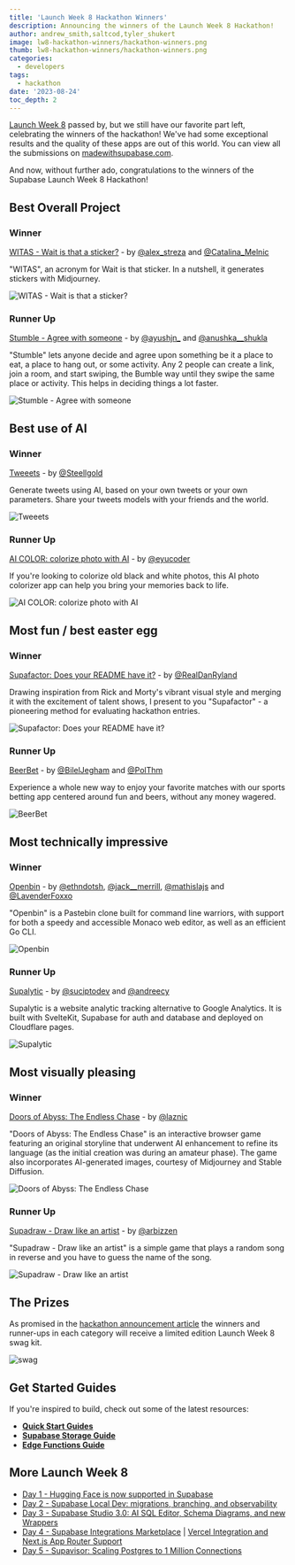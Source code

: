 ```yaml
---
title: 'Launch Week 8 Hackathon Winners'
description: Announcing the winners of the Launch Week 8 Hackathon!
author: andrew_smith,saltcod,tyler_shukert
image: lw8-hackathon-winners/hackathon-winners.png
thumb: lw8-hackathon-winners/hackathon-winners.png
categories:
  - developers
tags:
  - hackathon
date: '2023-08-24'
toc_depth: 2
---
```


[Launch Week 8](https://supabase.com/launch-week) passed by, but we still have our favorite part left, celebrating the winners of the hackathon! We've had some exceptional results and the quality of these apps are out of this world. You can view all the submissions on [madewithsupabase.com](https://www.madewithsupabase.com/).

And now, without further ado, congratulations to the winners of the Supabase Launch Week 8 Hackathon!

## Best Overall Project

### Winner

[WITAS - Wait is that a sticker?](https://github.com/alex-streza/witas) - by [@alex_streza](https://twitter.com/alex_streza) and [@Catalina_Melnic](https://twitter.com/Catalina_Melnic)

"WITAS", an acronym for Wait is that sticker. In a nutshell, it generates stickers with Midjourney.

![WITAS - Wait is that a sticker?](/images/blog/lw8-hackathon-winners/lw8-hackathon-3.jpg)

### Runner Up

[Stumble - Agree with someone](https://github.com/devkrafts/Stumble-more-like-bumble) - by [@ayushjn\_](https://twitter.com/ayushjn_) and [@anushka\_\_shukla](https://twitter.com/anushka__shukla)

"Stumble" lets anyone decide and agree upon something be it a place to eat, a place to hang out, or some activity. Any 2 people can create a link, join a room, and start swiping, the Bumble way until they swipe the same place or activity. This helps in deciding things a lot faster.

![Stumble - Agree with someone](/images/blog/lw8-hackathon-winners/lw8-hackathon-9.jpg)

## Best use of AI

### Winner

[Tweeets](https://github.com/Steellgold/tweeets) - by [@Steellgold](https://twitter.com/Steellgold)

Generate tweets using AI, based on your own tweets or your own parameters. Share your tweets models with your friends and the world.

![Tweeets](/images/blog/lw8-hackathon-winners/lw8-hackathon.jpg)

### Runner Up

[AI COLOR: colorize photo with AI](https://github.com/EyuCoder/aicolor) - by [@eyucoder](https://twitter.com/eyucoder)

If you're looking to colorize old black and white photos, this AI photo colorizer app can help you bring your memories back to life.

![AI COLOR: colorize photo with AI](/images/blog/lw8-hackathon-winners/lw8-hackathon-4.jpg)

## Most fun / best easter egg

### Winner

[Supafactor: Does your README have it?](https://github.com/danryland/supafactor) - by [@RealDanRyland](https://twitter.com/realdanryland)

Drawing inspiration from Rick and Morty's vibrant visual style and merging it with the excitement of talent shows, I present to you "Supafactor" - a pioneering method for evaluating hackathon entries.

![Supafactor: Does your README have it?](/images/blog/lw8-hackathon-winners/lw8-hackathon-6.jpg)

### Runner Up

[BeerBet](https://github.com/ChouquetteCorp/beerbet) - by [@BilelJegham](https://twitter.com/BilelJegham) and [@PolThm](https://github.com/PolThm)

Experience a whole new way to enjoy your favorite matches with our sports betting app centered around fun and beers, without any money wagered.

![BeerBet](/images/blog/lw8-hackathon-winners/lw8-hackathon-7.jpg)

## Most technically impressive

### Winner

[Openbin](https://github.com/ethndotsh/openbin) - by [@ethndotsh](https://github.com/ethndotsh), [@jack\_\_merrill](https://twitter.com/jack__merrill), [@mathislajs](https://twitter.com/mathislajs) and [@LavenderFoxxo](https://github.com/LavenderFoxxo)

"Openbin" is a Pastebin clone built for command line warriors, with support for both a speedy and accessible Monaco web editor, as well as an efficient Go CLI.

![Openbin](/images/blog/lw8-hackathon-winners/lw8-hackathon-1.jpg)

### Runner Up

[Supalytic](https://github.com/suciptoid/supalytic) - by [@suciptodev](https://twitter.com/suciptodev) and [@andreecy](https://github.com/andreecy)

Supalytic is a website analytic tracking alternative to Google Analytics. It is built with SvelteKit, Supabase for auth and database and deployed on Cloudflare pages.

![Supalytic](/images/blog/lw8-hackathon-winners/lw8-hackathon-5.jpg)

## Most visually pleasing

### Winner

[Doors of Abyss: The Endless Chase](https://github.com/laznic/doors-of-abyss/) - by [@laznic](https://twitter.com/laznic)

"Doors of Abyss: The Endless Chase" is an interactive browser game featuring an original storyline that underwent AI enhancement to refine its language (as the initial creation was during an amateur phase). The game also incorporates AI-generated images, courtesy of Midjourney and Stable Diffusion.

![Doors of Abyss: The Endless Chase](/images/blog/lw8-hackathon-winners/lw8-hackathon-8.jpg)

### Runner Up

[Supadraw - Draw like an artist](https://github.com/arbizen/supadraw) - by [@arbizzen](https://twitter.com/arbizzen)

"Supadraw - Draw like an artist" is a simple game that plays a random song in reverse and you have to guess the name of the song.

![Supadraw - Draw like an artist](/images/blog/lw8-hackathon-winners/lw8-hackathon-2.jpg)

## The Prizes

As promised in the [hackathon announcement article](https://supabase.com/blog/launch-week-8-hackathon) the winners and runner-ups in each category will receive a limited edition Launch Week 8 swag kit.

![swag](/images/blog/lw8-hackathon/swag.png)

## Get Started Guides

If you're inspired to build, check out some of the latest resources:

- **[Quick Start Guides](https://supabase.com/docs/guides/getting-started)**
- **[Supabase Storage Guide](https://supabase.com/docs/guides/storage)**
- **[Edge Functions Guide](https://supabase.com/docs/guides/functions)**

## More Launch Week 8 

- [Day 1 - Hugging Face is now supported in Supabase](/blog/hugging-face-supabase)
- [Day 2 - Supabase Local Dev: migrations, branching, and observability](/blog/supabase-local-dev)
- [Day 3 - Supabase Studio 3.0: AI SQL Editor, Schema Diagrams, and new Wrappers](/blog/supabase-studio-3-0)
- [Day 4 - Supabase Integrations Marketplace](/blog/supabase-integrations-marketplace) | [Vercel Integration and Next.js App Router Support](/blog/using-supabase-with-vercel)
- [Day 5 - Supavisor: Scaling Postgres to 1 Million Connections](/blog/supavisor-1-million)
